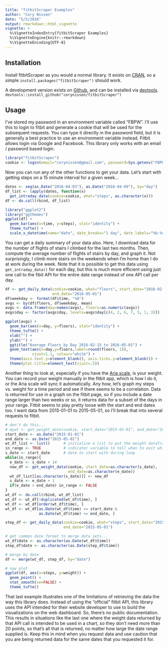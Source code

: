 ```yaml
---
title: "fitbitScraper Examples"
author: "Cory Nissen"
date: "5/5/2016"
output: rmarkdown::html_vignette
vignette: >
  %\VignetteIndexEntry{fitbitScraper Examples}
  %\VignetteEngine{knitr::rmarkdown}
  %\VignetteEncoding{UTF-8}
---
```


## Installation
Install fitbitScraper as you would a normal library. It exists on [CRAN](https://cran.r-project.org/package=fitbitScraper), so a simple `install.packages("fitbitScraper")` should work.  

A development version exists on [Github](https://github.com/corynissen/fitbitScraper), and can be installed via [devtools](https://cran.r-project.org/package=devtools). `devtools::install_github("corynissen/fitbitScraper")`  

## Usage

I've stored my password in an environment variable called "FBPW". I'll use this to login to fitbit and generate a cookie that will be used for the subsequent requests. You can type it directly in the password field, but it is generally a best practice to use an environment variable instead. Fitbit allows login via Google and Facebook. This library only works with an email / password based login. 

```r
library("fitbitScraper")
cookie <- login(email="corynissen@gmail.com", password=Sys.getenv("FBPW"))
```

Now you can run any of the other functions to get your data. Let's start with getting steps on a 15 minute interval for a given week...

```r
dates <- seq(as.Date("2016-04-03"), as.Date("2016-04-09"), by="day")
df_list <- lapply(dates, function(x)
  get_intraday_data(cookie=cookie, what="steps", as.character(x)))
df <- do.call(rbind, df_list)

library("ggplot2")
library("ggthemes")
ggplot(df) + 
  geom_bar(aes(x=time, y=steps), stat="identity") + 
  theme_tufte() + 
  scale_x_datetime(name="date", date_breaks="1 day", date_labels="%b-%d")
```

You can get a daily summary of your data also. Here, I download data for the number of flights of stairs I climbed for the last two months. Then, compute the average number of flights of stairs by day, and graph it. Not surprisingly, I climb more stairs on the weekends when I'm home than I do at work during the week. Note that it is possible to get this data using `get_intraday_data()` for each day, but this is much more efficient using just one call to the fibit API for the entire date range instead of one API call per day.

```r
df <- get_daily_data(cookie=cookie, what="floors", start_date="2016-02-15",
                     end_date="2016-05-01")
df$weekday <- format(df$time, "%A")
avgs <- by(df$floors, df$weekday, mean)
avgs <- data.frame(day=names(avgs), floors=as.numeric(avgs))
avgs$day <- factor(avgs$day, levels=avgs$day[c(4, 2, 6, 7, 5, 1, 3)])

ggplot(avgs) + 
  geom_bar(aes(x=day, y=floors), stat="identity") + 
  theme_tufte() + 
  xlab("") + 
  ylab("") + 
  ggtitle("Average Floors by Day 2016-02-15 to 2016-05-01") + 
  geom_text(aes(x=day,y=floors,label=round(floors, 1)),
            vjust=1.1, colour="white") + 
  theme(axis.text.y=element_blank(), axis.ticks.y=element_blank()) + 
  theme(plot.title=element_text(vjust=.5)) 
```

Another thing to look at, especially if you have the [Aria scale](https://www.fitbit.com/aria), is your weight. You can record your weight manually in the fitbit app, which is how I do it, or the Aria scale will sync it automatically. Any how, let's graph my steps vs. weight for a time period and see if there seems to be a correlation. Data is returned for use in a graph on the fitbit page, so if you include a date range larger than two weeks or so, it returns data for a subset of the days in your range. Fitbit seems to play pretty loose with the start and end dates too. I want data from 2015-01-01 to 2015-05-01, so I'll break that into several requests to fitbit.

```r
# don't do this...
# mywt <- get_weight_data(cookie, start_date="2015-01-01", end_date="2015-05-01")
start_date <- as.Date("2015-01-01")
end_date <- as.Date("2015-05-01")
wt_df_list <- list()      # initialize a list to put the weight dataframes into
in_range <- TRUE          # indicator variable to tell when to exit while loop
s_date <- start_date      # date to start with during loop
while(in_range){
  e_date <- s_date + 14
  new_df <- get_weight_data(cookie, start_date=as.character(s_date),
                            end_date=as.character(e_date))
  wt_df_list[[as.character(s_date)]] <- new_df
  s_date <- e_date + 1
  if(e_date > end_date) in_range <- FALSE
}
wt_df <- do.call(rbind, wt_df_list)
wt_df <- wt_df[!duplicated(wt_df$time), ]
wt_df <- wt_df[order(wt_df$time), ]
wt_df <- wt_df[as.Date(wt_df$time) >= start_date &
               as.Date(wt_df$time) <= end_date, ]

step_df <- get_daily_data(cookie=cookie, what="steps", start_date="2015-01-01",
                          end_date="2015-05-01")

# get common date format to merge data sets...
wt_df$date <- as.character(as.Date(wt_df$time))
step_df$date <- as.character(as.Date(step_df$time))

# merge by date
df <- merge(wt_df, step_df, by="date")

# now plot
ggplot(df, aes(x=steps, y=weight)) + 
  geom_point() + 
  stat_smooth(se=FALSE) + 
  theme_tufte()
```  
  
That last example illustrates one of the limitations of retrieving the data the way this library does. Instead of using the "official" fitbit API, this library uses the API intended for their website developer to use to build the visualizations on the web dashboard. So, there's no public documentation. This results in situations like the last one where the weight data returned by that API call is intended to be used in a chart, so they don't need more than 20 points, so that's all that is returned, no matter how large the date range supplied is. Keep this in mind when you request data and use caution that you are being returned data for the same dates that you requested it for.





